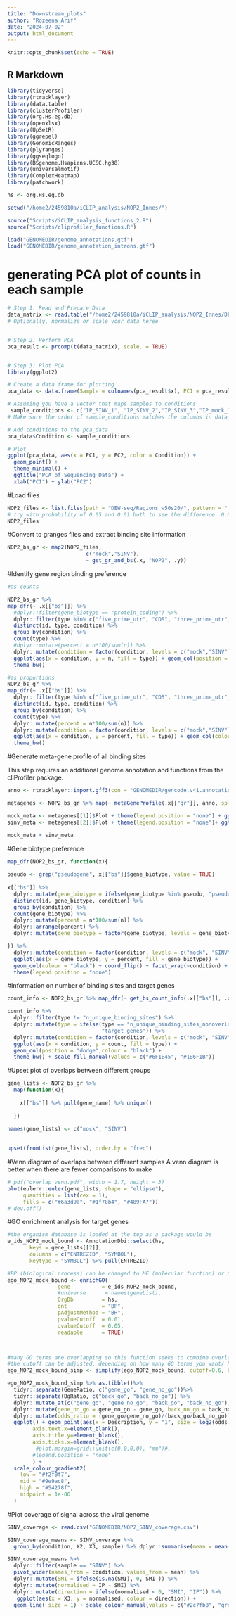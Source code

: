 ```yaml
---
title: "Downstream_plots"
author: "Rozeena Arif"
date: "2024-07-02"
output: html_document
---
```


```r
knitr::opts_chunk$set(echo = TRUE)
```

## R Markdown

```r
library(tidyverse)
library(rtracklayer)
library(data.table)
library(clusterProfiler)
library(org.Hs.eg.db)
library(openxlsx)
library(UpSetR)
library(ggrepel)
library(GenomicRanges)
library(plyranges)
library(ggseqlogo)
library(BSgenome.Hsapiens.UCSC.hg38)
library(universalmotif)
library(ComplexHeatmap)
library(patchwork)

hs <- org.Hs.eg.db

setwd("/home2/2459810a/iCLIP_analysis/NOP2_Innes/")

source("Scripts/iCLIP_analysis_functions_2.R")
source("Scripts/cliprofiler_functions.R")

load("GENOMEDIR/genome_annotations.gtf")
load("GENOMEDIR/genome_annotation_introns.gtf")
```

#  generating PCA plot of counts in each sample
```r
# Step 1: Read and Prepare Data
data_matrix <- read.table("/home2/2459810a/iCLIP_analysis/NOP2_Innes/DEW-seq/Matrix_w50s20/Full_NOP2_iCLIP.matrix.txt.gz", header = TRUE, row.names = 1, sep = "\t")
# Optionally, normalize or scale your data heree


# Step 2: Perform PCA
pca_result <- prcomp(t(data_matrix), scale. = TRUE)


# Step 3: Plot PCA
library(ggplot2)

# Create a data frame for plotting
pca_data <- data.frame(Sample = colnames(pca_result$x), PC1 = pca_result$x[,1], PC2 = pca_result$x[,2])

# Assuming you have a vector that maps samples to conditions
 sample_conditions <- c("IP_SINV_1", "IP_SINV_2","IP_SINV_3","IP_mock_1","IP_mock_2","IP_mock_3","SMI_SINV_1","SMI_SINV_2","SMI_SINV_3","SMI_mock_1","SMI_mock_2","SMI_mock_3")
# Make sure the order of sample_conditions matches the columns in data_matrix

# Add conditions to the pca_data
pca_data$Condition <- sample_conditions

# Plot
ggplot(pca_data, aes(x = PC1, y = PC2, color = Condition)) +
  geom_point() +
  theme_minimal() +
  ggtitle("PCA of Sequencing Data") +
  xlab("PC1") + ylab("PC2")
```



#Load files
```r
NOP2_files <- list.files(path = "DEW-seq/Regions_w50s20/", pattern = "_enrichedregions.log2FC_2.0_p0.05.bed", full.names = TRUE)
# try with probability of 0.05 and 0.01 both to see the difference. 0.01 is better for highly specific binding sites.
NOP2_files
```

#Convert to granges files and extract binding site information
```r
NOP2_bs_gr <- map2(NOP2_files, 
                         c("mock","SINV"),
                         ~ get_gr_and_bs(.x, "NOP2", .y))
```

#Identify gene region binding preference
```r
#as counts

NOP2_bs_gr %>% 
map_dfr(~ .x[["bs"]]) %>% 
  #dplyr::filter(gene_biotype == "protein_coding") %>% 
  dplyr::filter(type %in% c("five_prime_utr", "CDS", "three_prime_utr", "intron")) %>% 
  distinct(id, type, condition) %>% 
  group_by(condition) %>% 
  count(type) %>%
  #dplyr::mutate(percent = n*100/sum(n)) %>% 
  dplyr::mutate(condition = factor(condition, levels = c("mock","SINV"))) %>% 
  ggplot(aes(x = condition, y = n, fill = type)) + geom_col(position = "dodge",colour = "black") +
  theme_bw()

#as proportions
NOP2_bs_gr %>% 
map_dfr(~ .x[["bs"]]) %>% 
  dplyr::filter(type %in% c("five_prime_utr", "CDS", "three_prime_utr", "intron")) %>% 
  distinct(id, type, condition) %>% 
  group_by(condition) %>% 
  count(type) %>%
  dplyr::mutate(percent = n*100/sum(n)) %>% 
  dplyr::mutate(condition = factor(condition, levels = c("mock","SINV"))) %>% 
  ggplot(aes(x = condition, y = percent, fill = type)) + geom_col(colour = "black") +
  theme_bw()
```

#Generate meta-gene profile of all binding sites

This step requires an additional genome annotation and functions from the cliProfiler package.
```r
anno <- rtracklayer::import.gff3(con = "GENOMEDIR/gencode.v41.annotation.gff3.gz")

metagenes <- NOP2_bs_gr %>% map(~ metaGeneProfile(.x[["gr"]], anno, split = FALSE))

mock_meta <- metagenes[[1]]$Plot + theme(legend.position = "none") + ggtitle("mock")
sinv_meta <- metagenes[[2]]$Plot + theme(legend.position = "none")+ ggtitle("SINV")

mock_meta + sinv_meta
```

#Gene biotype preference
```r

map_dfr(NOP2_bs_gr, function(x){
  
pseudo <- grep("pseudogene", x[["bs"]]$gene_biotype, value = TRUE)
  
x[["bs"]] %>% 
  dplyr::mutate(gene_biotype = ifelse(gene_biotype %in% pseudo, "pseudogene", gene_biotype)) %>% 
  distinct(id, gene_biotype, condition) %>% 
  group_by(condition) %>% 
  count(gene_biotype) %>%
  dplyr::mutate(percent = n*100/sum(n)) %>% 
  dplyr::arrange(percent) %>% 
  dplyr::mutate(gene_biotype = factor(gene_biotype, levels = gene_biotype))

}) %>% 
  dplyr::mutate(condition = factor(condition, levels = c("mock", "SINV"))) %>% 
  ggplot(aes(x = gene_biotype, y = percent, fill = gene_biotype)) + 
  geom_col(colour = "black") + coord_flip() + facet_wrap(~condition) + theme_bw() +
  theme(legend.position = "none") 
```

#Information on number of binding sites and target genes
```r
count_info <- NOP2_bs_gr %>% map_dfr(~ get_bs_count_info(.x[["bs"]], .x[["gr"]]))

count_info %>% 
  dplyr::filter(type != "n_unique_binding_sites") %>% 
  dplyr::mutate(type = ifelse(type == "n_unique_binding_sites_nonoverlapping", "binding sites",
                              "target genes")) %>% 
  dplyr::mutate(condition = factor(condition, levels = c("mock", "SINV"))) %>% 
  ggplot(aes(x = condition, y = count, fill = type)) + 
  geom_col(position = "dodge",colour = "black") +
  theme_bw() + scale_fill_manual(values = c("#6F1B45", "#1B6F1B"))
```

#Upset plot of overlaps between different groups
```r
gene_lists <- NOP2_bs_gr %>% 
  map(function(x){
    
    x[["bs"]] %>% pull(gene_name) %>% unique()
    
  }) 

names(gene_lists) <- c("mock", "SINV")
  
  
upset(fromList(gene_lists), order.by = "freq")
```

#Venn diagram of overlaps between different samples
A venn diagram is better when there are fewer comparisons to make
```r

# pdf("overlap_venn.pdf", width = 1.7, height = 3)
plot(eulerr::euler(gene_lists, shape = "ellipse"), 
     quantities = list(cex = 1),
     fills = c("#6a3d9a", "#1f78b4", "#489FA7"))
# dev.off()

```

#GO enrichment analysis for target genes
```r
#the organism database is loaded at the top as a package would be
e_ids_NOP2_mock_bound <- AnnotationDbi::select(hs, 
       keys = gene_lists[[2]],
       columns = c("ENTREZID", "SYMBOL"),
       keytype = "SYMBOL") %>% pull(ENTREZID)

#BP (biological process) can be changed to MF (molecular function) or CC (cellular compartment)
ego_NOP2_mock_bound <- enrichGO(
                gene          = e_ids_NOP2_mock_bound,
                #universe      = names(geneList),
                OrgDb         = hs,
                ont           = "BP",
                pAdjustMethod = "BH",
                pvalueCutoff  = 0.01,
                qvalueCutoff  = 0.05,
                readable      = TRUE)



#many GO terms are overlapping so this function seeks to combine overlapping terms and simplify the output
#the cutoff can be adjusted, depending on how many GO terms you want/ how similar they are
ego_NOP2_mock_bound_simp <- simplify(ego_NOP2_mock_bound, cutoff=0.6, by="p.adjust", select_fun=min)

ego_NOP2_mock_bound_simp %>% as.tibble()%>% 
  tidyr::separate(GeneRatio, c("gene_go", "gene_no_go"))%>% 
  tidyr::separate(BgRatio, c("back_go", "back_no_go")) %>% 
  dplyr::mutate_at(c("gene_go", "gene_no_go", "back_go", "back_no_go"), ~ as.numeric(.)) %>% 
  dplyr::mutate(gene_no_go = gene_no_go - gene_go, back_no_go = back_no_go - back_go) %>% 
  dplyr::mutate(odds_ratio = (gene_go/gene_no_go)/(back_go/back_no_go)) %>% 
  ggplot() + geom_point(aes(x = Description, y = "1", size = log2(odds_ratio), colour = -log10(p.adjust))) + coord_flip() + theme_bw() + theme(axis.title.x=element_blank(),
        axis.text.x=element_blank(),
        axis.title.y=element_blank(),
        axis.ticks.x=element_blank(),
         #plot.margin=grid::unit(c(0,0,0,0), "mm")#, 
        #legend.position = "none"
        ) + 
  scale_colour_gradient2(
    low = "#f2f0f7", 
    mid = "#9e9ac8", 
    high = "#54278f",
    midpoint = 1e-06
  )

```


#Plot coverage of signal across the viral genome
```r
SINV_coverage <- read.csv("GENOMEDIR/NOP2_SINV_coverage.csv")

SINV_coverage_means <- SINV_coverage %>% 
  group_by(condition, X2, X3, sample) %>% dplyr::summarise(mean = mean(X4)) 

SINV_coverage_means %>% 
  dplyr::filter(sample == "SINV") %>% 
  pivot_wider(names_from = condition, values_from = mean) %>% 
  dplyr::mutate(SMI = ifelse(is.na(SMI), 0, SMI )) %>% 
  dplyr::mutate(normalised = IP - SMI) %>%
  dplyr::mutate(direction = ifelse(normalised < 0, "SMI", "IP")) %>% 
   ggplot(aes(x = X3, y = normalised, colour = direction)) +
  geom_line( size = 1) + scale_colour_manual(values = c("#2c7fb8", "grey80"))
```


